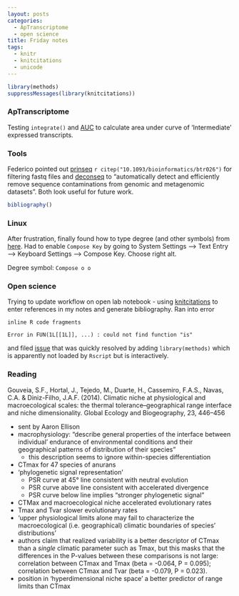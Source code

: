 ```yaml
---
layout: posts
categories: 
  - ApTranscriptome 
  - open science
title: Friday notes
tags: 
  - knitr
  - knitcitations
  - unicode
---
```


```r
library(methods)
suppressMessages(library(knitcitations))
```

### ApTranscriptome

Testing `integrate()` and [AUC](http://stackoverflow.com/questions/4954507/calculate-the-area-under-a-curve-in-r) to calculate area under curve of 'Intermediate' expressed transcripts.


### Tools

Federico pointed out [prinseq](http://prinseq.sourceforge.net/index.html) `r citep("10.1093/bioinformatics/btr026")` for filtering fastq files and [deconseq](http://deconseq.sourceforge.net/index.html) to "automatically detect and efficiently remove sequence contaminations from genomic and metagenomic datasets". Both look useful for future work.

```r
bibliography()
```


### Linux

After frustration, finally found how to type degree (and other symbols) from [here](http://fsymbols.com/keyboard/linux/compose/). Had to enable `Compose Key` by going to System Settings --> Text Entry --> Keyboard Settings --> Compose Key. Choose right alt. 

Degree symbol: `Compose o o`


### Open science

Trying to update workflow on open lab notebook - using [knitcitations](https://github.com/cboettig/knitcitations) to enter references in my notes and generate bibliography. Ran into error 

    inline R code fragments
    
    Error in FUN(1L[[1L]], ...) : could not find function "is"

and filed [issue](https://github.com/cboettig/knitcitations/issues/52) that was quickly resolved by adding `library(methods)` which is apparently not loaded by `Rscript` but is interactively. 


### Reading

Gouveia, S.F., Hortal, J., Tejedo, M., Duarte, H., Cassemiro, F.A.S., Navas, C.A. & Diniz-Filho, J.A.F. (2014). Climatic niche at physiological and macroecological scales: the thermal tolerance–geographical range interface and niche dimensionality. Global Ecology and Biogeography, 23, 446–456

  - sent by Aaron Ellison
  - macrophysiology: "describe general properties of the interface between individual' endurance of environmental conditions and their geographical patterns of distribution of their species"
     - this description seems to ignore within-species differentiation
  - CTmax for 47 species of anurans
  - 'phylogenetic signal representation'
    - PSR curve at 45° line consistent with neutral evolution
    - PSR curve above line consistent with accelerated divergence
    - PSR curve below line implies "stronger phylogenetic signal"
  - CTMax and macroecological niche accelerated evolutionary rates
  - Tmax and Tvar slower evolutionary rates
  - 'upper physiological limits alone may fail to characterize the macroecological (i.e. geographical) climatic boundaries of species' distributions'
  - authors claim that realized variability is a better descriptor of CTmax than a *single* climatic parameter such as Tmax, but this masks that the differences in the P-values between these comparisons is not large: correlation between CTmax and Tmax (beta = -0.064, P = 0.095); correlation between CTmax and Tvar (beta = -0.079, P = 0.023). 
  - position in 'hyperdimensional niche space' a better predictor of range limits than CTmax



